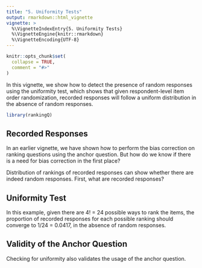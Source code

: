 ```yaml
---
title: "5. Uniformity Tests"
output: rmarkdown::html_vignette
vignette: >
  %\VignetteIndexEntry{5. Uniformity Tests}
  %\VignetteEngine{knitr::rmarkdown}
  %\VignetteEncoding{UTF-8}
---
```


```r
knitr::opts_chunk$set(
  collapse = TRUE,
  comment = "#>"
)
```

In this vignette, we show how to detect the presence of random responses using the uniformity test, which shows that given respondent-level item order randomization, recorded responses will follow a uniform distribution in the absence of random responses.

```r
library(rankingQ)
```

## Recorded Responses

In an earlier vignette, we have shown how to perform the bias correction on ranking questions using the anchor question. But how do we know if there is a need for bias correction in the first place?

Distribution of rankings of recorded responses can show whether there are indeed random responses. First, what are recorded responses?

## Uniformity Test

In this example, given there are 4! = 24 possible ways to rank the items, the proportion of recorded responses for each possible ranking should converge to 1/24 = 0.0417, in the absence of random responses. 

## Validity of the Anchor Question

Checking for uniformity also validates the usage of the anchor question. 


